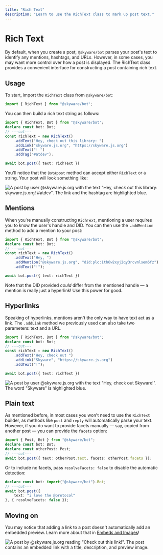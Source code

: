 ```yaml
---
title: "Rich Text"
description: "Learn to use the RichText class to mark up post text."
---
```


# Rich Text

By default, when you create a post, `@skyware/bot` parses your post's text to identify any mentions, hashtags, and URLs. However, in some cases, you may want more control over how a post is displayed. The <Reference to="https://github.com/mary-ext/atcute/tree/trunk/packages/bluesky/richtext-builder">RichText</Reference> class provides a convenient interface for constructing a post containing rich text.

## Usage

To start, import the `RichText` class from `@skyware/bot`:

```ts twoslash
import { RichText } from "@skyware/bot";
```

You can then build a rich text string as follows:

```ts twoslash
import { RichText, Bot } from "@skyware/bot";
declare const bot: Bot;
// ---cut---
const richText = new RichText()
    .addText("Hey, check out this library: ")
    .addLink("skyware.js.org", "https://skyware.js.org")
    .addText("! ")
    .addTag("#atdev");

await bot.post({ text: richText })
```

You'll notice that the `Bot#post` method can accept either `RichText` or a string. Your post will look something like:

![A post by user @skyware.js.org with the text "Hey, check out this library: skyware.js.org! #atdev". The link and the hashtag are highlighted blue.](/img/rich-text/rt-basic.png)

## Mentions

When you're manually constructing `RichText`, mentioning a user requires you to know the user's handle and DID. You can then use the `.addMention` method to add a mention to your post:

```ts twoslash
import { RichText, Bot } from "@skyware/bot";
declare const bot: Bot;
// ---cut---
const richText = new RichText()
    .addText("Hey, ")
    .addMention("@skyware.js.org", "did:plc:ith6w2xyj2qy3rcvmlsem6fz")
    .addText("!");

await bot.post({ text: richText })
```

Note that the DID provided *could* differ from the mentioned handle — a mention is really just a hyperlink! Use this power for good.

## Hyperlinks

Speaking of hyperlinks, mentions aren't the only way to have text act as a link. The `.addLink` method we previously used can also take two parameters: text and a URL.

```ts twoslash
import { RichText, Bot } from "@skyware/bot";
declare const bot: Bot;
// ---cut---
const richText = new RichText()
    .addText("Hey, check out ")
    .addLink("Skyware", "https://skyware.js.org")
    .addText("!");

await bot.post({ text: richText })
```

![A post by user @skyware.js.org with the text "Hey, check out Skyware!". The word "Skyware" is highlighted blue.](/img/rich-text/rt-hyperlink.png)

## Plain text

As mentioned before, in most cases you won't need to use the `RichText` builder, as methods like `post` and `reply` will automatically parse your text. However, if you do want to provide facets manually — say, copied from another post — you can provide the `facets` option:

```ts twoslash
import { Post, Bot } from "@skyware/bot";
declare const bot: Bot;
declare const otherPost: Post;
// ---cut---
await bot.post({ text: otherPost.text, facets: otherPost.facets });
```

Or to include no facets, pass `resolveFacets: false` to disable the automatic detection:

```ts twoslash
declare const bot: import("@skyware/bot").Bot;
// ---cut---
await bot.post({
	text: "i love the @protocol"
}, { resolveFacets: false });
```

## Moving on

You may notice that adding a link to a post doesn't automatically add an embedded preview. Learn more about that in [Embeds and Images](/guides/bot/advanced-posting/embeds-and-images)!

![A post by @skyware.js.org reading "Check out this link!". The post contains an embedded link with a title, description, and preview image.](/img/embeds/external-embed.png)
